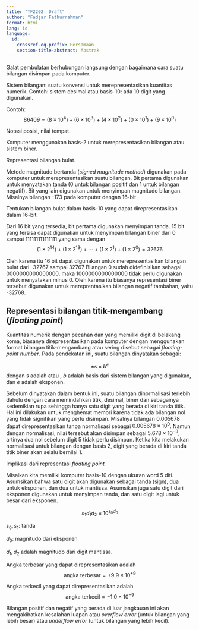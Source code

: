 ```yaml
---
title: "TF2202: Draft"
author: "Fadjar Fathurrahman"
format: html
lang: id
language:
  id:
    crossref-eq-prefix: Persamaan
    section-title-abstract: Abstrak
---
```


Galat pembulatan berhubungan langsung dengan bagaimana cara suatu bilangan
disimpan pada komputer.

Sistem bilangan: suatu konvensi untuk merepresentasikan
kuantitas numerik. Contoh: sistem desimal atau basis-10: ada 10 digit
yang digunakan.

Contoh:
$$
86409 = (8 \times 10^4) + (6 \times 10^3) + (4 \times 10^2) + (0 \times 10^1) +
(9\times 10^0)
$$

Notasi posisi, nilai tempat.

Komputer menggunakan basis-2 untuk merepresentasikan bilangan atau sistem biner.


Representasi bilangan bulat.

Metode magnitudo bertanda (*signed magnitude method*) digunakan pada komputer
untuk merepresentasikan suatu bilangan. Bit pertama digunakan untuk menyatakan tanda
(0 untuk bilangan positif dan 1 untuk bilangan negatif).
Bit yang lain digunakan untuk menyimpan magnitudo bilangan.
Misalnya bilangan -173 pada komputer dengan 16-bit

Tentukan bilangan bulat dalam basis-10 yang dapat direpresentasikan dalam
16-bit.

Dari 16 bit yang tersedia, bit pertama digunakan menyimpan tanda.
15 bit yang tersisa dapat digunakan untuk menyimpan bilangan biner
dari 0 sampai 111111111111111 yang sama dengan
$$
(1 \times 2^{14}) + (1 \times 2^{13}) + \cdots + (1 \times 2^{1}) +
(1 \times 2^{0}) = 32676
$$

Oleh karena itu 16 bit dapat digunakan untuk merepresentasikan bilangan bulat
dari -32767 sampai 32767
Bilangan 0 sudah didefinisikan sebagai 0000000000000000, maka
1000000000000000 tidak perlu digunakan untuk menyatakan minus 0. Oleh karena itu
biasanya representasi biner tersebut digunakan untuk mereprentasikan bilangan
negatif tambahan, yaitu -32768.

## Representasi bilangan titik-mengambang (*floating point*)

Kuantitas numerik dengan pecahan dan yang memiliki digit di belakang koma, biasanya direpresentasikan
pada komputer dengan menggunakan format bilangan titik-mengambang atau sering disebut sebagai
*floating-point number*. Pada pendekatan ini, suatu bilangan dinyatakan sebagai:

$$
\pm s \times b^{e}
$$
dengan $s$ adalah \textit{significand} atau \textit{mantissa},
$b$ adalah basis dari sistem bilangan yang digunakan,
dan $e$ adalah eksponen.

Sebelum dinyatakan dalam bentuk ini, suatu bilangan dinormalisasi terlebih dahulu dengan cara
memindahkan titik, desimal, biner dan sebagainya sedemikian rupa sehingga hanya satu digit
yang berada di kiri tanda titik. Hal ini dilakukan untuk menghemat memori karena tidak ada
bilangan nol yang tidak signifikan yang perlu disimpan.
Misalnya bilangan 0.005678 dapat direpresentasikan tanpa normalisasi sebagai
$0.005678 \times 10^{0}$. Namun dengan normalisasi, nilai tersebut akan disimpan
sebagai $5.678 \times 10^{-3}$, artinya dua nol sebelum digit 5 tidak perlu disimpan.
Ketika kita melakukan normalisasi untuk bilangan dengan basis 2, digit yang berada di kiri tanda
titik biner akan selalu bernilai 1.

Implikasi dari representasi *floating point*

Misalkan kita memiliki komputer basis-10 dengan ukuran word 5 diti. Asumsikan bahwa satu digit
akan digunakan sebagai tanda (sign), dua untuk eksponen, dan dua untuk mantissa.
Asumsikan juga satu digit dari eksponen digunakan untuk menyimpan tanda, dan satu digit lagi
untuk besar dari eksponen.

$$
s_1 d_1 d_2 \times 10^{s_0 d_0}
$$

$s_0, s_1$: tanda

$d_0$: magnitudo dari eksponen

$d_1, d_2$ adalah magnitudo dari digit mantissa.

Angka terbesar yang dapat direpresentasikan adalah
$$
\text{angka terbesar} = +9.9 \times 10^{+9}
$$

Angka terkecil yang dapat direpresentasikan adalah
$$
\text{angka terkecil} = -1.0 \times 10^{-9}
$$


Bilangan positif dan negatif yang berada di luar jangkauan ini akan mengakibatkan
kesalahan luapan atau *overflow error* (untuk bilangan yang lebih besar) atau
*underflow error* (untuk bilangan yang lebih kecil).


